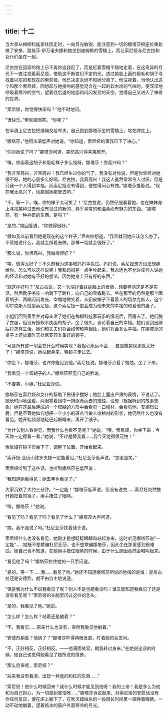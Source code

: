 ```yaml
---
---
---
```

title: 十二
---




当大家从梅柳科娃家往回走时，一向目光敏锐、能注意到一切的娜塔莎把座位重新做了安排，路易莎·伊万诺夫娜和她坐到迪姆勒的雪橇上，而让索尼娅与尼古拉和女仆们坐在一起。

尼古拉在回家的路上已不再你追我赶了，而是赶着雪橇平稳地走着，在这奇异的月光下一直注视着索尼娅，借助这不断变幻不定的光，透过她脸上画的眉毛和胡子寻找着以前的和现在的索尼娅，他已决定永远不和她分离了。他注视着，当他认出这个和那个索尼娅，回想起与她接吻的感觉混合在一起的软木炭的气味时，便深深地呼吸着寒冷的空气，望着往后退的地面和闪闪发亮的天空，觉得自己又进入了神奇的世界。

“索尼娅，你觉得快乐吗？”他不时地问。

“很快乐。”索尼娅回答。“你呢？”

在半道上尼古拉把缰绳交给车夫，自己跑到娜塔莎坐的雪橇上，站在跨杠上。

“娜塔莎，”他用法语低声对她说，“你知道，索尼娅的事我已下了决心。”

“你对她说了吗？”娜塔莎问道，突然高兴得喜笑颜开。

“唉，你画着这胡子和眉毛样子多么怪呀，娜塔莎！你高兴吗？”

“我非常高兴，非常高兴！我已经生过你的气了。我没有对你说，但是你曾经对她很不好。她的心肠多么好啊，尼古拉，我真高兴！我这人虽然常常令人讨厌，但是只我一个人得到幸福，而索尼娅没有得到，便觉得问心有愧。”娜塔莎接着说。“现在我太高兴了，快跑回她那里去吧。”

“不，等一下，唉，你的样子太可笑了！”尼古拉说，仍然仔细看着她，也在妹妹身上寻找某种过去他没有见过的新的、异乎寻常的和温柔而有魅力的东西。“娜塔莎，有一种神奇的东西。是吗？”

“是的，”她回答道，“你做得很好。”

“假如我以前看到她是现在的这个样子，”尼古拉想道，“我早就问她应该怎么办了，不管她说什么，我就会照着去做，那样一切就会很好了。”

“那么说，你很高兴，我做得很好？”

“唉，做得太好了！不久前我为这事和妈妈争执过。妈妈说，索尼娅想方设法想嫁给你。怎么可以这样说呢！我和妈妈差一点争吵起来。我永远也不允许任何人说她的坏话和对她有不好的想法，因为她身上只有好的东西。”

“就这样好吗？”尼古拉说，又一次端详着妹妹脸上的表情，想要弄清这是不是实话，然后靴子咯吱一响跳下了跨杠，向自己的雪橇跑去。坐在那里的仍然是那个画着胡子、两眼闪闪发光、幸福地微笑着、从貂皮帽子下看着人的切尔克斯人，这个切尔克斯人就是索尼娅，这个索尼娅一定会成为他未来的幸福的和爱他的妻子。

小姐们回到家里并对母亲讲了她们在梅柳科娃家玩乐的情况后，回房去了。她们脱了衣服，但没有擦软木炭画的胡子，坐了很久，谈论着自己的幸福。她们谈到出嫁后将怎样生活，她们和丈夫们将会如何和睦相处，她们将会多么幸福。在娜塔莎的桌子上还放着昨天杜尼亚莎准备好的镜子。

“可是所有这一切会在什么时候实现？我担心永远不会……要是能实现那就太好了！”娜塔莎说，她站起身来，朝镜子走过去。

“你坐下，娜塔莎，也许你能见到他。”索尼娅说。娜塔莎点着了蜡烛，坐了下来。

“我看见一个留胡子的人。”娜塔莎照见自己的脸说。

“不要笑，小姐。”杜尼亚莎说。

娜塔莎在索尼娅和女仆的帮助下把镜子摆好；她脸上露出严肃的表情，不说话了。她长时间地坐着，两眼望着镜中一排逐渐远去的蜡烛，设想（根据听到的故事想象）她在这最后连成的一个模糊的方形中会看见一口棺材，会看见他，安德烈公爵。但是不管她如何想把一个小小的斑点当做人或棺材的形状，她仍然什么也没有看见。她开始频频地眨巴起眼睛来，离开了镜子。

“为什么别人看得见，而我什么也看不见呢？”她说。“喂，索尼娅，你坐下来；今天你一定得看一看，”她说，“不过是替我看……我今天觉得很可怕！”

索尼娅在镜子旁坐下了，调整了位置，开始看起来。

“索菲娅·亚历山德罗夫娜一定能看见，”杜尼亚莎低声说，“您老是笑。”

索尼娅听到了这些话，也听到娜塔莎在低声说：

“我知道她看得见；她去年也看见了。”

大家沉默了大约三分钟。“一定能！”娜塔莎低声说，但没有说完……索尼娅突然推开她把着的镜子，用手捂住了眼睛。

“唉，娜塔莎！”她说。

“看见了吗？看见了吗？看见了什么？”娜塔莎大声问道。

“瞧，我不是说了吗。”杜尼亚莎扶着镜子说。

索尼娅什么也没有看见，她刚才是想眨眨眼睛和站起身来，这时听见娜塔莎说“一定能”……她既不想欺骗杜尼亚莎，也不想欺骗娜塔莎，因此坐在那里感到很难受。她自己也不知道，在她用手捂住眼睛的时候，由于什么原因竟然会喊叫起来。

“看见他了吗？”娜塔莎拉住她的一只手问道。

“是的。等一下……我……看见了他。”她还不知道娜塔莎所说的他指的是谁：是尼古拉还是安德烈，就不由自主地说道。

“但是我为什么不说我看见了呢？别人不是也能看见吗！谁又能知道我看见了还是没有看见呢？”索尼娅的头脑里闪过这样的念头。

“是的，我看见了他。”她说。

“怎么样？怎么样？站着还是躺着？”

“不，我看见……原来什么也没有，突然我看见他躺着。”

“安德烈躺着？他病了？”娜塔莎吓得两眼发直，盯着她的女友问。

“不，正好相反，正好相反。——他满面笑容，朝我转过身来。”在她说这话的时候，她自己也觉得她看见了她所说的情景。

“那么后来呢，索尼娅？”

“后来我没有看清，出现一种蓝的和红的东西……”

“索尼娅！他什么时候回来？我什么时候才能见到他呀！我的上帝！我是多么为他和为自己担心，为一切感到害怕呀……”娜塔莎诉说起来，对索尼娅的安慰话没有作任何反应，便在床上躺下了，在吹灭蜡烛后的一段很长时间里一直睁着眼睛，一动不动地躺着，望着结冰的窗户外面寒冷的月光。